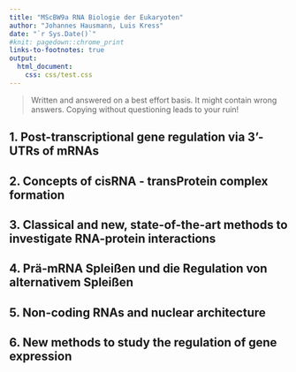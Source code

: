 ```yaml
---
title: "MScBW9a RNA Biologie der Eukaryoten"
author: "Johannes Hausmann, Luis Kress"
date: "`r Sys.Date()`"
#knit: pagedown::chrome_print
links-to-footnotes: true
output:
  html_document:
    css: css/test.css
---
```


> Written and answered on a best effort basis. It might contain wrong answers.
> Copying without questioning leads to your ruin!


## 1. Post-transcriptional gene regulation via 3’-UTRs of mRNAs

## 2. Concepts of cisRNA - transProtein complex formation

## 3. Classical and new, state-of-the-art methods to investigate RNA-protein interactions

## 4. Prä-mRNA Spleißen und die Regulation von alternativem Spleißen

## 5. Non-coding RNAs and nuclear architecture

## 6. New methods to study the regulation of gene expression
